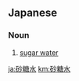 ==Japanese==
{{ja-kanjitab|砂|糖|水}}

===Noun===
{{ja-noun|さとうみず}}

# [[sugar water]]

[[ja:砂糖水]]
[[km:砂糖水]]